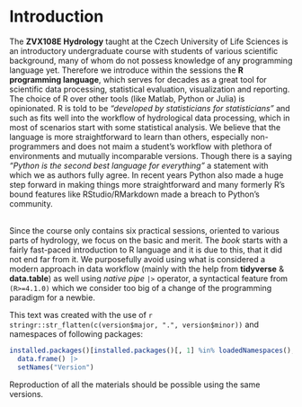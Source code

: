 # Introduction {.unnumbered}

The **ZVX108E Hydrology** taught at the Czech University of Life Sciences is an introductory undergraduate course with students of various scientific background, many of whom do not possess knowledge of any programming language yet. Therefore we introduce within the sessions the **R programming language**, which serves for decades as a great tool for scientific data processing, statistical evaluation, visualization and reporting. The choice of R over other tools (like Matlab, Python or Julia) is opinionated. R is told to be *"developed by statisticians for statisticians"* and such as fits well into the workflow of hydrological data processing, which in most of scenarios start with some statistical analysis. We believe that the language is more straightforward to learn than others, especially non-programmers and does not maim a student's workflow with plethora of environments and mutually incomparable versions. Though there is a saying *"Python is the second best language for everything"* a statement with which we as authors fully agree. In recent years Python also made a huge step forward in making things more straightforward and many formerly R's bound features like RStudio/RMarkdown made a breach to Python's community.

\
Since the course only contains six practical sessions, oriented to various parts of hydrology, we focus on the basic and merit. The *book* starts with a fairly fast-paced introduction to R language and it is due to this, that it did not end far from it. We purposefully avoid using what is considered a modern approach in data workflow (mainly with the help from **tidyverse** & **data.table**) as well using *native pipe* `|>` operator, a syntactical feature from `(R>=4.1.0)` which we consider too big of a change of the programming paradigm for a newbie.

This text was created with the use of `r stringr::str_flatten(c(version$major, ".", version$minor))` and namespaces of following packages:

```r
installed.packages()[installed.packages()[, 1] %in% loadedNamespaces(), ][, c("Version")] |> 
  data.frame() |> 
  setNames("Version") 
```

Reproduction of all the materials should be possible using the same versions.
